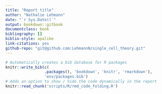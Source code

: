 ```yaml
---
title: "Report title"
author: "Nathalie Lehmann"
date: "`r Sys.Date()`"
output: bookdown::gitbook
documentclass: book
bibliography: []
biblio-style: apalike
link-citations: yes
github-repo: "git@github.com:LehmannN/single_cell_theory.git"
---
```


```r
# Automatically creates a bib database for R packages
knitr::write_bib(c(
				 .packages(), 'bookdown', 'knitr', 'rmarkdown'),
				 'env/packages.bib')
# Adds an option to show / hide the code dynamically in the report
knitr::read_chunk('scripts/R/rmd_code_folding.R')
```
